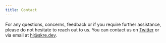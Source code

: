 ```yaml
---
title: Contact
---
```


For any questions, concerns, feedback or if you require further assistance, please do not hesitate to reach out to us. You can contact us on [Twitter](https://x.com/intent/follow?screen_name=skredev) or via email at hi@skre.dev.